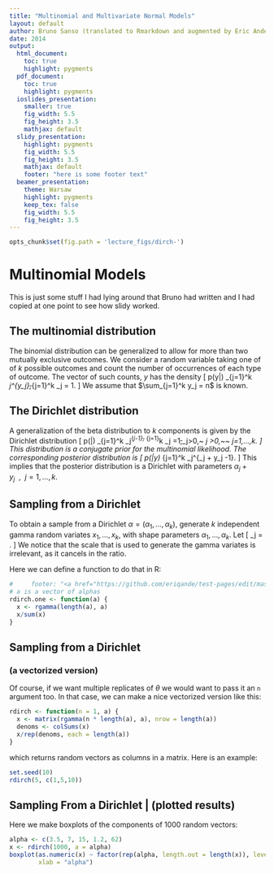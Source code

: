 ```yaml
---
title: "Multinomial and Multivariate Normal Models"
layout: default
author: Bruno Sanso (translated to Rmarkdown and augmented by Eric Anderson)
date: 2014
output:
  html_document:
    toc: true
    highlight: pygments
  pdf_document:
    toc: true
    highlight: pygments
  ioslides_presentation:
    smaller: true
    fig_width: 5.5
    fig_height: 3.5
    mathjax: default
  slidy_presentation:
    highlight: pygments
    fig_width: 5.5
    fig_height: 3.5
    mathjax: default
    footer: "here is some footer text"
  beamer_presentation:
    theme: Warsaw
    highlight: pygments
    keep_tex: false
    fig_width: 5.5
    fig_height: 3.5
---
```


```r
opts_chunk$set(fig.path = 'lecture_figs/dirch-')
```


# Multinomial Models

This is just some stuff I had lying around that Bruno had written and I had copied at one point to see how slidy worked.



## The multinomial distribution
The binomial distribution can be generalized to allow for more than two mutually exclusive outcomes. We consider a random variable taking one of of $k$ possible outcomes and count the number of occurrences of each type of outcome. The vector of such counts, $y$ has the density
\[
p(y|\theta) \propto \prod_{j=1}^k \theta_j^{y_j}~~,~~\sum_{j=1}^k \theta_j = 1.
\]
We assume that $\sum_{j=1}^k y_j = n$ is known.






## The Dirichlet distribution
A generalization of the beta distribution to $k$ components is given by the Dirichlet distribution
\[
p(\theta|\alpha) \propto \prod_{j=1}^k \theta_j^{\alpha_j-1}~~,~~
\sum_{j=1}^k \theta_j =1~~,~~\theta_j>0,~ \alpha_j >0,~~ j=1,...,k. 
\]
This distribution is a conjugate prior for the multinomial
likelihood. The corresponding posterior distribution is
\[
p(\theta|y)  \propto \prod_{j=1}^k \theta_j^{\alpha_j + y_j -1}.
\]
This implies that the posterior distribution is a Dirichlet with parameters
$\alpha_j+y_j~~,~~j=1,\ldots,k$.


## Sampling from a Dirichlet
To obtain a sample from a Dirichlet $\alpha = (\alpha_1,\ldots,\alpha_k)$, generate $k$ independent gamma
random variates $x_1,\ldots,x_k$, with shape parameters $\alpha_1,\ldots,\alpha_k$. Let
\[
\theta_j = \frac{x_j}{\sum_{j=1}^k x_j}.
\]
We notice that the scale that is used to generate the gamma variates is irrelevant, as it cancels in the ratio.

Here we can define a function to do that in R:
```r
#     footer: "<a href="https://github.com/eriqande/test-pages/edit/master/slidy/test-slidy-lecture.rmd">Edit Rmarkdown source for slides on GitHub</a>"
# a is a vector of alphas
rdirch.one <- function(a) {
  x <- rgamma(length(a), a)
  x/sum(x)
}
```

## Sampling from a Dirichlet
### (a vectorized version)

Of course, if we want multiple replicates of $\theta$ we would want to pass it an `n` 
argument too.  In that case, we can make a nice vectorized version like this:
```r
rdirch <- function(n = 1, a) {
  x <- matrix(rgamma(n * length(a), a), nrow = length(a))
  denoms <- colSums(x)
  x/rep(denoms, each = length(a))
}
```
which returns random vectors as columns in a matrix.
Here is an example:
```r
set.seed(10)
rdirch(5, c(1,5,10))
```

## Sampling From a Dirichlet | (plotted results)
Here we make boxplots of the components of 1000 random vectors:
```r
alpha <- c(3.5, 7, 15, 1.2, 62)
x <- rdirch(1000, a = alpha)
boxplot(as.numeric(x) ~ factor(rep(alpha, length.out = length(x)), levels = alpha),
        xlab = "alpha")
```
